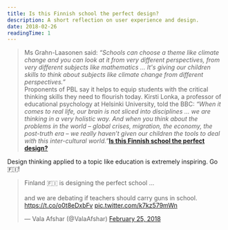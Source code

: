 ```yaml
---
title: Is this Finnish school the perfect design?
description: A short reflection on user experience and design.
date: 2018-02-26
readingTime: 1
---
```


>Ms Grahn-Laasonen said: <i>“Schools can choose a theme like climate change and you can look at it from very different perspectives, from very different subjects like mathematics … It's giving our children skills to think about subjects like climate change from different perspectives.”</i><br />Proponents of PBL say it helps to equip students with the critical thinking skills they need to flourish today. Kirsti Lonka, a professor of educational psychology at Helsinki University, told the BBC: <i>“When it comes to real life, our brain is not sliced into disciplines ... we are thinking in a very holistic way. And when you think about the problems in the world – global crises, migration, the economy, the post-truth era – we really haven’t given our children the tools to deal with this inter-cultural world.”</i>**[Is this Finnish school the perfect design?](https://www.weforum.org/agenda/2017/10/why-finland-is-tearing-down-walls-in-schools/)**

Design thinking applied to a topic like education is extremely inspiring. Go 🇫🇮!

<blockquote class="twitter-tweet" data-cards="hidden" data-lang="en"><p lang="en" dir="ltr">Finland 🇫🇮 is designing the perfect school ...<br /><br />and we are debating if teachers should carry guns in school. <a href="https://t.co/o0t8eDxbFv">https://t.co/o0t8eDxbFv</a> <a href="https://t.co/k7kz579mWn">pic.twitter.com/k7kz579mWn</a></p>&mdash; Vala Afshar (@ValaAfshar) <a href="https://twitter.com/ValaAfshar/status/967568038412410880?ref_src=twsrc%5Etfw">February 25, 2018</a></blockquote> <script async src="https://platform.twitter.com/widgets.js" charset="utf-8"></script>